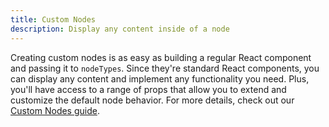```yaml
---
title: Custom Nodes
description: Display any content inside of a node
---
```


Creating custom nodes is as easy as building a regular React component and passing it to `nodeTypes`. Since they're standard React components, you can display any content and implement any functionality you need. Plus, you'll have access to a range of props that allow you to extend and customize the default node behavior. For more details, check out our [Custom Nodes guide](/learn/customization/custom-nodes).

<RemoteCodeViewer route="examples/nodes/custom-node" framework="react" />
